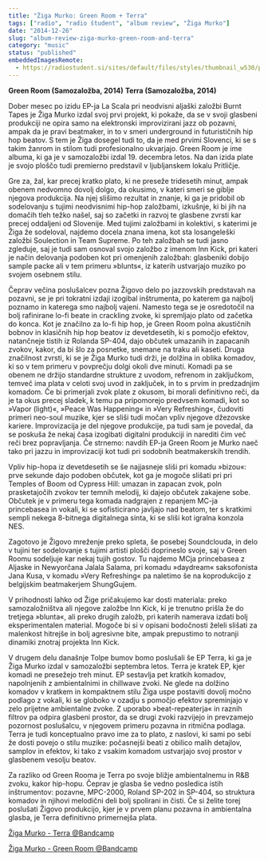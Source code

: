 ```yaml
---
title: "Žiga Murko: Green Room + Terra"
tags: ["radio", "radio študent", "album review", "Žiga Murko"]
date: "2014-12-26"
slug: "album-review-ziga-murko-green-room-and-terra"
category: "music"
status: "published"
embeddedImagesRemote:
  - https://radiostudent.si/sites/default/files/styles/thumbnail_w530/public/slike/2014-12-26-tolpa-bumov-%C5%BEiga-murko-green-room-35920.jpg
---
```



**Green Room (Samozaložba, 2014)**
**Terra (Samozaložba, 2014)**

Dober mesec po izidu EP-ja La Scala pri neodvisni aljaški založbi Burnt Tapes je Žiga Murko izdal svoj prvi projekt, ki pokaže, da se v svoji glasbeni produkciji ne opira samo na elektronski improvizirani jazz ob pozavni, ampak da je pravi beatmaker, in to v smeri underground in futurističnih hip hop beatov. S tem je Žiga dosegel tudi to, da je med prvimi Slovenci, ki se s takim žanrom in stilom tudi profesionalno ukvarjajo. Green Room je ime albuma, ki ga je v samozaložbi izdal 19. decembra letos. Na dan izida plate je svojo ploščo tudi premierno predstavil v ljubljanskem lokalu Pritličje.

Gre za, žal, kar precej kratko plato, ki ne preseže tridesetih minut, ampak obenem nedvomno dovolj dolgo, da okusimo, v kateri smeri se giblje njegova produkcija. Na njej slišimo rezultat in znanje, ki ga je pridobil ob sodelovanju s tujimi neodvisnimi hip-hop založbami, izkušnje, ki bi jih na domačih tleh težko našel, saj so začetki in razvoj te glasbene zvrsti kar precej oddaljeni od Slovenije. Med tujimi založbami in kolektivi, s katerimi je Žiga že sodeloval, najdemo docela znana imena, kot sta losangeleški založbi Soulection in Team Supreme. Po teh založbah se tudi jasno zgleduje, saj je tudi sam osnoval svojo založbo z imenom Inn Kick, pri kateri je način delovanja podoben kot pri omenjenih založbah: glasbeniki dobijo sample packe ali v tem primeru »blunts«, iz katerih ustvarjajo muziko po svojem osebnem stilu.

Čeprav večina poslušalcev pozna Žigovo delo po jazzovskih predstavah na pozavni, se je pri tokratni izdaji izogibal inštrumenta, po katerem ga najbolj poznamo in katerega smo najbolj vajeni. Namesto tega se je osredotočil na bolj rafinirane lo-fi beate in crackling zvoke, ki spremljajo plato od začetka do konca. Kot je značilno za lo-fi hip hop, je Green Room polna akustičnih bobnov in klasičnih hip hop beatov iz devetdesetih, ki s pomočjo efektov, natančneje tistih iz Rolanda SP-404, dajo občutek umazanih in zapacanih zvokov, kakor, da bi šlo za posnetke, snemane na traku ali kaseti. Druga značilnost zvrsti, ki se je Žiga Murko tudi drži, je dolžina in oblika komadov, ki so v tem primeru v povprečju dolgi okoli dve minuti. Komadi pa se obenem ne držijo standardne strukture z uvodom, refrenom in zaključkom, temveč ima plata v celoti svoj uvod in zaključek, in to s prvim in predzadnjim komadom. Če bi primerjali zvok plate z okusom, bi morali definitivno reči, da je ta okus precej sladek, k temu pa pripomorejo predvsem komadi, kot so »Vapor (light)«, »Peace Was Happening« in »Very Refreshing«, čudoviti primeri neo-soul muzike, kjer se sliši tudi močan vpliv njegove džezovske kariere. Improvizacija je del njegove produkcije, pa tudi sam je povedal, da se poskuša že nekaj časa izogibati digitalni produkciji in narediti čim več reči brez popravljanja. Če strnemo: navdih EP-ja Green Room je Murko naeč tako pri jazzu in improvizaciji kot tudi pri sodobnih beatmakerskih trendih.

Vpliv hip-hopa iz devetdesetih se še najjasneje sliši pri komadu »bizou«: prve sekunde dajo podoben občutek, kot ga je mogoče slišati pri pri Temples of Boom od Cypress Hill: umazan in zapacan zvok, poln prasketajočih zvokov ter temnih melodij, ki dajejo občutek zakajene sobe. Občutek je v primeru tega komada nadgrajen z repanjem MC-ja princebasea in vokali, ki se sofisticirano javljajo nad beatom, ter s kratkimi sempli nekega 8-bitnega digitalnega sinta, ki se sliši kot igralna konzola NES.

Zagotovo je Žigovo mreženje preko spleta, še posebej Soundclouda, in delo v tujini ter sodelovanje s tujimi artisti plošči doprineslo svoje, saj v Green Roomu sodeljuje kar nekaj tujih gostov. Tu najdemo MCja princebasea z Aljaske in Newyorčana Jalala Salama, pri komadu »daydream« saksofonista Jana Kusa, v komadu »Very Refreshing« pa naletimo še na koprodukcijo z belgijskim beatmakerjem ShungGujem.

V prihodnosti lahko od Žige pričakujemo kar dosti materiala: preko samozaložništva ali njegove založbe Inn Kick, ki je trenutno prišla že do tretjega »blunta«, ali preko drugih založb, pri katerih namerava izdati bolj eksperimentalen material. Mogoče bi si v opisani bodočnosti želeli slišati za malenkost hitrejše in bolj agresivne bite, ampak prepustimo to notranji dinamiki znotraj projekta Inn Kick.

V drugem delu današnje Tolpe bumov bomo poslušali še EP Terra, ki ga je Žiga Murko izdal v samozaložbi septembra letos. Terra je kratek EP, kjer komadi ne presežejo treh minut. EP sestavlja pet kratkih komadov, napolnjenih z ambientalnimi in chillwave zvoki. Ne glede na dolžino komadov v kratkem in kompaktnem stilu Žiga uspe postaviti dovolj močno podlago z vokali, ki se globoko v ozadju s pomočjo efektov spreminjajo v zelo prijetne ambientalne zvoke. Z uporabo »beat-repeaterja« in raznih filtrov pa odpira glasbeni prostor, da se drugi zvoki razvijejo in prevzamejo pozornost poslušalcu, v njegovem primeru pozavna in ritmična podlaga. Terra je tudi konceptualno pravo ime za to plato, z naslovi, ki sami po sebi že dosti povejo o stilu muzike: počasnejši beati z obilico malih detajlov, samplov in efektov, ki tako z vsakim komadom ustvarjajo svoj prostor v glasbenem vesolju beatov.

Za razliko od Green Rooma je Terra po svoje bližje ambientalnemu in R&B zvoku, kakor hip-hopu. Čeprav je glasba še vedno posledica istih inštrumentov: pozavne, MPC-2000, Roland SP-202 in SP-404, so struktura komadov in njihovi melodični deli bolj spolirani in čisti. Če si želite torej poslušati Žigovo produkcijo, kjer je v prvem planu pozavna in ambientalna glasba, je Terra definitivno primernejša plata.

[Žiga Murko - Terra @Bandcamp](https://zigamurko.bandcamp.com/album/terra-2)

[Žiga Murko - Green Room @Bandcamp](https://zigamurko.bandcamp.com/album/green-room)

<div
  style={{
    gridArea: "1/1",
    position: "relative",
    placeItems: "center",
    display: "grid",
  }}
>
  <GatsbyImage
    style={{ marginTop: "2em" }}
    imgStyle={{ border: "3px dotted tomato" }}
    alt=""
    image={getImage(props.remoteImages[0])}
  />
</div>
